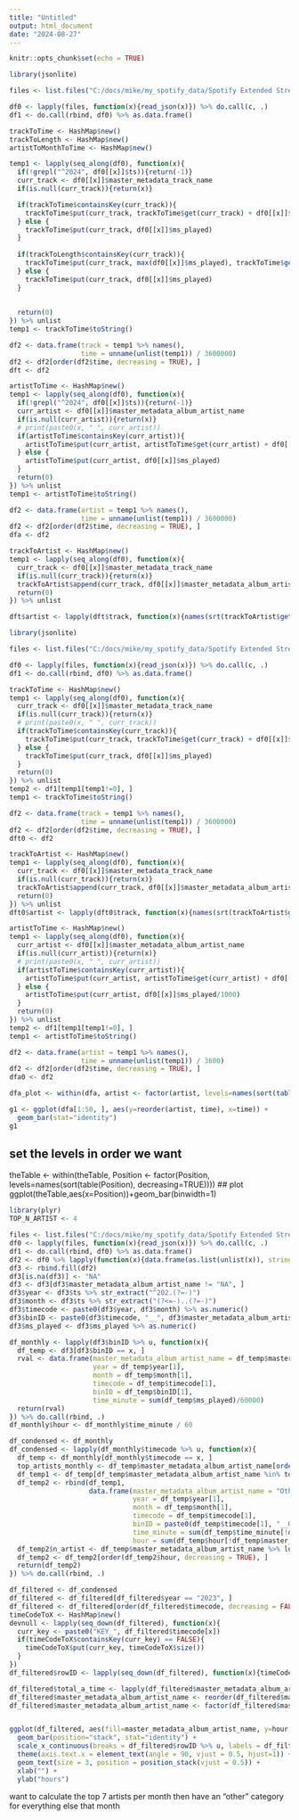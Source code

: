 ---
title: "Untitled"
output: html_document
date: "2024-08-27"
---

```{r setup, include=FALSE}
knitr::opts_chunk$set(echo = TRUE)
```

```{r}
library(jsonlite)

files <- list.files("C:/docs/mike/my_spotify_data/Spotify Extended Streaming History/", pattern = "json", full.names = TRUE)

df0 <- lapply(files, function(x){read_json(x)}) %>% do.call(c, .)
df1 <- do.call(rbind, df0) %>% as.data.frame()

trackToTime <- HashMap$new()
trackToLength <- HashMap$new()
artistToMonthToTime <- HashMap$new()

temp1 <- lapply(seq_along(df0), function(x){
  if(!grepl("^2024", df0[[x]]$ts)){return(-1)}
  curr_track <- df0[[x]]$master_metadata_track_name
  if(is.null(curr_track)){return(x)}

  if(trackToTime$containsKey(curr_track)){
    trackToTime$put(curr_track, trackToTime$get(curr_track) + df0[[x]]$ms_played)
  } else {
    trackToTime$put(curr_track, df0[[x]]$ms_played)
  }
  
  if(trackToLength$containsKey(curr_track)){
    trackToTime$put(curr_track, max(df0[[x]]$ms_played), trackToTime$get(curr_track))
  } else {
    trackToTime$put(curr_track, df0[[x]]$ms_played)    
  }
  
  
  return(0)
}) %>% unlist
temp1 <- trackToTime$toString()

df2 <- data.frame(track = temp1 %>% names(),
                  time = unname(unlist(temp1)) / 3600000)
df2 <- df2[order(df2$time, decreasing = TRUE), ]
dft <- df2

artistToTime <- HashMap$new()
temp1 <- lapply(seq_along(df0), function(x){
  if(!grepl("^2024", df0[[x]]$ts)){return(-1)}
  curr_artist <- df0[[x]]$master_metadata_album_artist_name
  if(is.null(curr_artist)){return(x)}
  # print(paste0(x, " ", curr_artist))
  if(artistToTime$containsKey(curr_artist)){
    artistToTime$put(curr_artist, artistToTime$get(curr_artist) + df0[[x]]$ms_played)
  } else {
    artistToTime$put(curr_artist, df0[[x]]$ms_played)
  }
  return(0)
}) %>% unlist
temp1 <- artistToTime$toString()

df2 <- data.frame(artist = temp1 %>% names(),
                  time = unname(unlist(temp1)) / 3600000)
df2 <- df2[order(df2$time, decreasing = TRUE), ]
dfa <- df2

trackToArtist <- HashMap$new()
temp1 <- lapply(seq_along(df0), function(x){
  curr_track <- df0[[x]]$master_metadata_track_name
  if(is.null(curr_track)){return(x)}
  trackToArtist$append(curr_track, df0[[x]]$master_metadata_album_artist_name)
  return(0)
}) %>% unlist

dft$artist <- lapply(dft$track, function(x){names(srt(trackToArtist$get(x)))[1]}) %>% unlist
```

```{r}
library(jsonlite)

files <- list.files("C:/docs/mike/my_spotify_data/Spotify Extended Streaming History/", pattern = "json", full.names = TRUE)

df0 <- lapply(files, function(x){read_json(x)}) %>% do.call(c, .)
df1 <- do.call(rbind, df0) %>% as.data.frame()

trackToTime <- HashMap$new()
temp1 <- lapply(seq_along(df0), function(x){
  curr_track <- df0[[x]]$master_metadata_track_name
  if(is.null(curr_track)){return(x)}
  # print(paste0(x, " ", curr_track))
  if(trackToTime$containsKey(curr_track)){
    trackToTime$put(curr_track, trackToTime$get(curr_track) + df0[[x]]$ms_played)
  } else {
    trackToTime$put(curr_track, df0[[x]]$ms_played)
  }
  return(0)
}) %>% unlist
temp2 <- df1[temp1[temp1!=0], ]
temp1 <- trackToTime$toString()

df2 <- data.frame(track = temp1 %>% names(),
                  time = unname(unlist(temp1)) / 3600000)
df2 <- df2[order(df2$time, decreasing = TRUE), ]
dft0 <- df2

trackToArtist <- HashMap$new()
temp1 <- lapply(seq_along(df0), function(x){
  curr_track <- df0[[x]]$master_metadata_track_name
  if(is.null(curr_track)){return(x)}
  trackToArtist$append(curr_track, df0[[x]]$master_metadata_album_artist_name)
  return(0)
}) %>% unlist
dft0$artist <- lapply(dft0$track, function(x){names(srt(trackToArtist$get(x)))[1]}) %>% unlist

artistToTime <- HashMap$new()
temp1 <- lapply(seq_along(df0), function(x){
  curr_artist <- df0[[x]]$master_metadata_album_artist_name
  if(is.null(curr_artist)){return(x)}
  # print(paste0(x, " ", curr_artist))
  if(artistToTime$containsKey(curr_artist)){
    artistToTime$put(curr_artist, artistToTime$get(curr_artist) + df0[[x]]$ms_played/1000)
  } else {
    artistToTime$put(curr_artist, df0[[x]]$ms_played/1000)
  }
  return(0)
}) %>% unlist
temp2 <- df1[temp1[temp1!=0], ]
temp1 <- artistToTime$toString()

df2 <- data.frame(artist = temp1 %>% names(),
                  time = unname(unlist(temp1)) / 3600)
df2 <- df2[order(df2$time, decreasing = TRUE), ]
dfa0 <- df2
```



```{r}
dfa_plot <- within(dfa, artist <- factor(artist, levels=names(sort(table(artist), decreasing = TRUE))))

g1 <- ggplot(dfa[1:50, ], aes(y=reorder(artist, time), x=time)) + 
  geom_bar(stat="identity")
g1
```

## set the levels in order we want
theTable <- within(theTable, 
                   Position <- factor(Position, 
                                      levels=names(sort(table(Position), 
                                                        decreasing=TRUE))))
## plot
ggplot(theTable,aes(x=Position))+geom_bar(binwidth=1)
```{r}
library(plyr)
TOP_N_ARTIST <- 4

files <- list.files("C:/docs/mike/my_spotify_data/Spotify Extended Streaming History/", pattern = "json", full.names = TRUE)
df0 <- lapply(files, function(x){read_json(x)}) %>% do.call(c, .)
df1 <- do.call(rbind, df0) %>% as.data.frame()
df2 <- df0 %>% lapply(function(x){data.frame(as.list(unlist(x)), stringsAsFactors = FALSE)})
df3 <- rbind.fill(df2)
df3[is.na(df3)] <- "NA"
df3 <- df3[df3$master_metadata_album_artist_name != "NA", ]
df3$year <- df3$ts %>% str_extract("^202.(?=-)")
df3$month <- df3$ts %>% str_extract("(?<=-)..(?=-)")
df3$timecode <- paste0(df3$year, df3$month) %>% as.numeric()
df3$binID <- paste0(df3$timecode, "__", df3$master_metadata_album_artist_name)
df3$ms_played <- df3$ms_played %>% as.numeric()

df_monthly <- lapply(df3$binID %>% u, function(x){
  df_temp <- df3[df3$binID == x, ]
  rval <- data.frame(master_metadata_album_artist_name = df_temp$master_metadata_album_artist_name[1],
                     year = df_temp$year[1], 
                     month = df_temp$month[1], 
                     timecode = df_temp$timecode[1],
                     binID = df_temp$binID[1],
                     time_minute = sum(df_temp$ms_played)/60000)
  return(rval)
}) %>% do.call(rbind, .)
df_monthly$hour <- df_monthly$time_minute / 60

df_condensed <- df_monthly
df_condensed <- lapply(df_monthly$timecode %>% u, function(x){
  df_temp <- df_monthly[df_monthly$timecode == x, ]
  top_artists_monthly <- df_temp$master_metadata_album_artist_name[order(df_temp$hour, decreasing = TRUE)][1:TOP_N_ARTIST]
  df_temp1 <- df_temp[df_temp$master_metadata_album_artist_name %in% top_artists_monthly, ]
  df_temp2 <- rbind(df_temp1, 
                    data.frame(master_metadata_album_artist_name = "Other", 
                               year = df_temp$year[1], 
                               month = df_temp$month[1],
                               timecode = df_temp$timecode[1],
                               binID = paste0(df_temp$timecode[1], "__Other"),
                               time_minute = sum(df_temp$time_minute[!df_temp$master_metadata_album_artist_name %in% top_artists_monthly]),
                               hour = sum(df_temp$hour[!df_temp$master_metadata_album_artist_name %in% top_artists_monthly]))) 
  df_temp2$n_artist <- df_temp$master_metadata_album_artist_name %>% lu
  df_temp2 <- df_temp2[order(df_temp2$hour, decreasing = TRUE), ]
  return(df_temp2)
}) %>% do.call(rbind, .)

df_filtered <- df_condensed
df_filtered <- df_filtered[df_filtered$year == "2023", ]
df_filtered <- df_filtered[order(df_filtered$timecode, decreasing = FALSE), ]
timeCodeToX <- HashMap$new()
devnull <- lapply(seq_down(df_filtered), function(x){
  curr_key <- paste0("KEY_", df_filtered$timecode[x])
  if(timeCodeToX$containsKey(curr_key) == FALSE){
    timeCodeToX$put(curr_key, timeCodeToX$size())
  }
})
df_filtered$rowID <- lapply(seq_down(df_filtered), function(x){timeCodeToX$get( paste0("KEY_", df_filtered$timecode[x]))}) %>% unlist + 1

df_filtered$total_a_time <- lapply(df_filtered$master_metadata_album_artist_name, function(x){df_filtered$hour[df_filtered$master_metadata_album_artist_name==x] %>% sum}) %>% unlist
df_filtered$master_metadata_album_artist_name <- reorder(df_filtered$master_metadata_album_artist_name, df_filtered$total_a_time, decreasing = FALSE)
df_filtered$master_metadata_album_artist_name <- factor(df_filtered$master_metadata_album_artist_name, levels=levels(df_filtered$master_metadata_album_artist_name))


ggplot(df_filtered, aes(fill=master_metadata_album_artist_name, y=hour, x = rowID, label = master_metadata_album_artist_name)) + 
  geom_bar(position="stack", stat="identity") +
  scale_x_continuous(breaks = df_filtered$rowID %>% u, labels = df_filtered$timecode %>% u) + 
  theme(axis.text.x = element_text(angle = 90, vjust = 0.5, hjust=1)) + 
  geom_text(size = 3, position = position_stack(vjust = 0.5)) +
  xlab("") + 
  ylab("hours")
```

want to calculate the top 7 artists per month then have an "other" category for everything else that month

